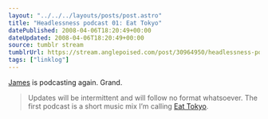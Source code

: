 ```yaml
---
layout: "../../../layouts/posts/post.astro"
title: "Headlessness podcast 01: Eat Tokyo"
datePublished: 2008-04-06T18:20:49+00:00
dateUpdated: 2008-04-06T18:20:49+00:00
source: tumblr stream
tumblrUrl: https://stream.anglepoised.com/post/30964950/headlessness-podcast-01-eat-tokyo
tags: ["linklog"]
---
```


[James][1] is podcasting again. Grand.

> Updates will be intermittent and will follow no format whatsoever. The first podcast is a short music mix I’m calling [Eat Tokyo][1].

[1]: http://headlessness.com/post/30890273
